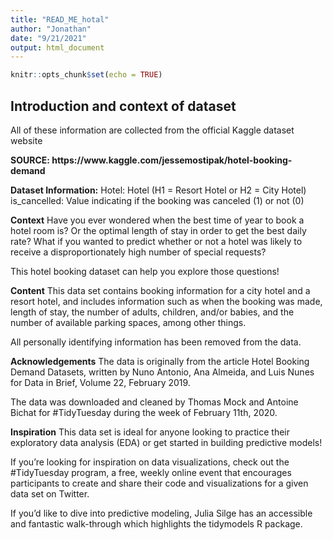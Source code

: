 ```yaml
---
title: "READ_ME_hotal"
author: "Jonathan"
date: "9/21/2021"
output: html_document
---
```


```r
knitr::opts_chunk$set(echo = TRUE)
```

## Introduction and context of dataset

All of these information are collected from the official Kaggle dataset website

**SOURCE: https://www.kaggle.com/jessemostipak/hotel-booking-demand**

**Dataset Information:**
Hotel: Hotel (H1 = Resort Hotel or H2 = City Hotel)
is_cancelled: Value indicating if the booking was canceled (1) or not (0)


**Context**
Have you ever wondered when the best time of year to book a hotel room is? Or the optimal length of stay in order to get the best daily rate? What if you wanted to predict whether or not a hotel was likely to receive a disproportionately high number of special requests?

This hotel booking dataset can help you explore those questions!

**Content**
This data set contains booking information for a city hotel and a resort hotel, and includes information such as when the booking was made, length of stay, the number of adults, children, and/or babies, and the number of available parking spaces, among other things.

All personally identifying information has been removed from the data.

**Acknowledgements**
The data is originally from the article Hotel Booking Demand Datasets, written by Nuno Antonio, Ana Almeida, and Luis Nunes for Data in Brief, Volume 22, February 2019.

The data was downloaded and cleaned by Thomas Mock and Antoine Bichat for #TidyTuesday during the week of February 11th, 2020.

**Inspiration**
This data set is ideal for anyone looking to practice their exploratory data analysis (EDA) or get started in building predictive models!

If you're looking for inspiration on data visualizations, check out the #TidyTuesday program, a free, weekly online event that encourages participants to create and share their code and visualizations for a given data set on Twitter.

If you'd like to dive into predictive modeling, Julia Silge has an accessible and fantastic walk-through which highlights the tidymodels R package.
